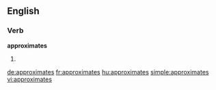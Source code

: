 
==English==

===Verb===
'''approximates'''

# {{third-person singular of|approximate}}

[[de:approximates]]
[[fr:approximates]]
[[hu:approximates]]
[[simple:approximates]]
[[vi:approximates]]
